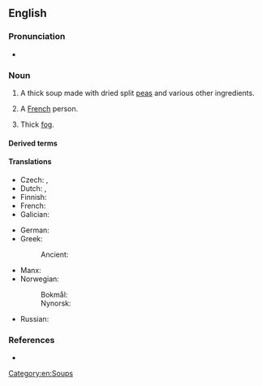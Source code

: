 ==English==
{{wikipedia}}

===Pronunciation===
* {{audio|en|En-au-pea soup.ogg|Audio (AU)}}

===Noun===
{{en-noun|~}}

# {{lb|en|culinary}} A thick soup made with dried split [[peas]] and various other ingredients.
# {{lb|en|slang|ethnic slur}} A [[French]] person.
# {{lb|en|slang}} Thick [[fog]].

====Derived terms====
{{col3|en
|pea-souper
|pea-soup fog
|thick as pea soup
}}

====Translations====
{{trans-top|soup made from peas}}
* Czech: {{t|cs|[[hrachový|hrachová]] [[polévka]]|f}}, {{t+|cs|hrachovka|f}}
* Dutch: {{t+|nl|erwtensoep|f}}, {{t+|nl|snert|m}}
* Finnish: {{t+|fi|hernekeitto}}
* French: {{t+|fr|soupe aux pois|f}}
* Galician: {{t|gl|sopa de chícharos}}
{{trans-mid}}
* German: {{t|de|Erbsensuppe|f}}
* Greek:
*: Ancient: {{t|grc|ἔτνος|n}}
* Manx: {{t|gv|anvroie pishyragh|m}}
* Norwegian:
*: Bokmål: {{t|nb|ertesuppe|m|f}}
*: Nynorsk: {{t|nn|ertesuppe|f}}
* Russian: {{t|ru|горо́ховый суп|m}}
{{trans-bottom}}

===References===
* {{R:Lexico}}

[[Category:en:Soups]]